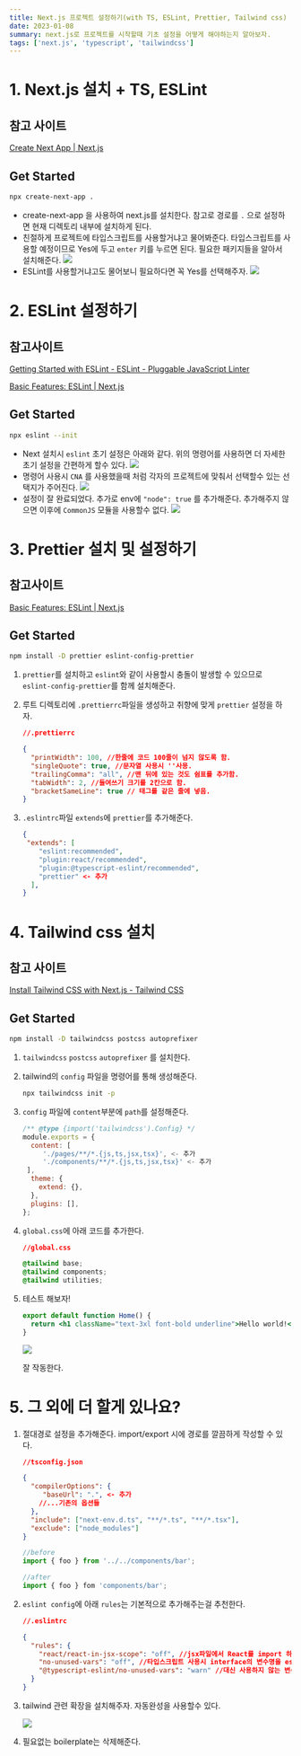 ```yaml
---
title: Next.js 프로젝트 설정하기(with TS, ESLint, Prettier, Tailwind css)
date: 2023-01-08
summary: next.js로 프로젝트를 시작할때 기초 설정을 어떻게 해야하는지 알아보자.
tags: ['next.js', 'typescript', 'tailwindcss']
---
```


# 1. Next.js 설치 + TS, ESLint

## 참고 사이트

[Create Next App | Next.js](https://nextjs.org/docs/api-reference/create-next-app)

## Get Started

```bash
npx create-next-app .
```

- create-next-app 을 사용하여 next.js를 설치한다. 참고로 경로를 `.` 으로 설정하면 현재 디렉토리 내부에 설치하게 된다.
- 친절하게 프로젝트에 타입스크립트를 사용할거냐고 물어봐준다. 타입스크립트를 사용할 예정이므로 Yes에 두고 `enter` 키를 누르면 된다. 필요한 패키지들을 알아서 설치해준다.
  <img src="/posts/nextjs-starter/1.png" />
- ESLint를 사용할거냐고도 물어보니 필요하다면 꼭 Yes를 선택해주자.
  <img src="/posts/nextjs-starter/2.png" />

# 2. ESLint 설정하기

## 참고사이트

[Getting Started with ESLint - ESLint - Pluggable JavaScript Linter](https://eslint.org/docs/latest/user-guide/getting-started)

[Basic Features: ESLint | Next.js](https://nextjs.org/docs/basic-features/eslint)

## Get Started

```bash
npx eslint --init
```

- Next 설치시 `eslint` 초기 설정은 아래와 같다. 위의 명령어를 사용하면 더 자세한 초기 설정을 간편하게 할수 있다.
  <img src="/posts/nextjs-starter/3.png" />
- 명령어 사용시 `CNA` 를 사용했을때 처럼 각자의 프로젝트에 맞춰서 선택할수 있는 선택지가 주어진다.
  <img src="/posts/nextjs-starter/4.png" />
- 설정이 잘 완료되었다. 추가로 env에 `"node": true` 를 추가해준다. 추가해주지 않으면 이후에 `CommonJS` 모듈을 사용할수 없다.
  <img src="/posts/nextjs-starter/5.png" />

# 3. Prettier 설치 및 설정하기

## 참고사이트

[Basic Features: ESLint | Next.js](https://nextjs.org/docs/basic-features/eslint#prettier)

## Get Started

```bash
npm install -D prettier eslint-config-prettier
```

1. `prettier`를 설치하고 `eslint`와 같이 사용할시 충돌이 발생할 수 있으므로 `eslint-config-prettier`를 함께 설치해준다.
2. 루트 디렉토리에 `.prettierrc`파일을 생성하고 취향에 맞게 `prettier` 설정을 하자.

   ```json
   //.prettierrc

   {
     "printWidth": 100, //한줄에 코드 100줄이 넘지 않도록 함.
     "singleQuote": true, //문자열 사용시 ''사용.
     "trailingComma": "all", //맨 뒤에 있는 것도 쉼표를 추가함.
     "tabWidth": 2, //들여쓰기 크기를 2칸으로 함.
     "bracketSameLine": true // 태그를 같은 줄에 넣음.
   }
   ```

3. `.eslintrc`파일 `extends`에 `prettier`를 추가해준다.

   ```json
   {
   	"extends": [
       "eslint:recommended",
       "plugin:react/recommended",
       "plugin:@typescript-eslint/recommended",
       "prettier" <- 추가
     ],
   }
   ```

# 4. Tailwind css 설치

## 참고 사이트

[Install Tailwind CSS with Next.js - Tailwind CSS](https://tailwindcss.com/docs/guides/nextjs)

## Get Started

```bash
npm install -D tailwindcss postcss autoprefixer
```

1. `tailwindcss` `postcss` `autoprefixer` 를 설치한다.
2. tailwind의 `config` 파일을 명령어를 통해 생성해준다.

   ```bash
   npx tailwindcss init -p
   ```

3. `config` 파일에 `content`부분에 `path`를 설정해준다.

   ```jsx
   /** @type {import('tailwindcss').Config} */
   module.exports = {
     content: [
   		'./pages/**/*.{js,ts,jsx,tsx}', <- 추가
   		'./components/**/*.{js,ts,jsx,tsx}' <- 추가
   	],
     theme: {
       extend: {},
     },
     plugins: [],
   };
   ```

4. `global.css`에 아래 코드를 추가한다.

   ```css
   //global.css

   @tailwind base;
   @tailwind components;
   @tailwind utilities;
   ```

5. 테스트 해보자!

   ```jsx
   export default function Home() {
     return <h1 className="text-3xl font-bold underline">Hello world!</h1>;
   }
   ```

   <img src="/posts/nextjs-starter/6.png" />

   잘 작동한다.

# 5. 그 외에 더 할게 있나요?

1. 절대경로 설정을 추가해준다. import/export 시에 경로를 깔끔하게 작성할 수 있다.

   ```json
   //tsconfig.json

   {
     "compilerOptions": {
   		"baseUrl": ".", <- 추가
       //...기존의 옵션들
     },
     "include": ["next-env.d.ts", "**/*.ts", "**/*.tsx"],
     "exclude": ["node_modules"]
   }
   ```

   ```jsx
   //before
   import { foo } from '../../components/bar';

   //after
   import { foo } fom 'components/bar';

   ```

2. `eslint config`에 아래 `rules`는 기본적으로 추가해주는걸 추천한다.

   ```json
   //.eslintrc

   {
     "rules": {
       "react/react-in-jsx-scope": "off", //jsx파일에서 React를 import 하지 않아도 됨.
       "no-unused-vars": "off", //타입스크립트 사용시 interface의 변수명을 eslint가 잡지 않도록 함.
       "@typescript-eslint/no-unused-vars": "warn" //대신 사용하지 않는 변수는 @typescript/eslint를 통해 잡아줌.
     }
   }
   ```

3. tailwind 관련 확장을 설치해주자. 자동완성을 사용할수 있다.

   <img src="/posts/nextjs-starter/7.png" />

4. 필요없는 boilerplate는 삭제해준다.
